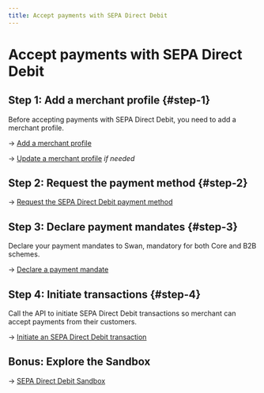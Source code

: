 ```yaml
---
title: Accept payments with SEPA Direct Debit
---
```


# Accept payments with SEPA Direct Debit

## Step 1: Add a merchant profile {#step-1}

Before accepting payments with SEPA Direct Debit, you need to add a merchant profile.

→ [Add a merchant profile](../../profiles/guide-request.mdx)

→ [Update a merchant profile](../../profiles/guide-update.mdx) *if needed*

## Step 2: Request the payment method {#step-2}

→ [Request the SEPA Direct Debit payment method](./guide-request.mdx)

## Step 3: Declare payment mandates {#step-3}

Declare your payment mandates to Swan, mandatory for both Core and B2B schemes.

→ [Declare a payment mandate](./guide-declare.mdx)

## Step 4: Initiate transactions {#step-4}

Call the API to initiate SEPA Direct Debit transactions so merchant can accept payments from their customers.

→ [Initiate an SEPA Direct Debit transaction](./guide-initiate.mdx)

## Bonus: Explore the Sandbox

→ [SEPA Direct Debit Sandbox](./sandbox.mdx)